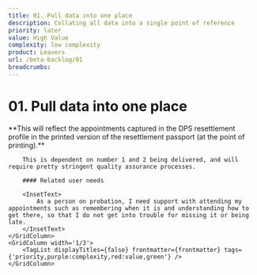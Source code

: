 ```yaml
---
title: 01. Pull data into one place
description: Collating all data into a single point of reference
priority: later
value: High Value
complexity: low complexity
product: Leavers
url: /beta-backlog/01
breadcrumbs:
---
```

# 01. Pull data into one place
<GridRow>
    <GridColumn width='2/3'>
        <LeadParagraph>**This will reflect the appointments captured in the DPS resettlement profile in the printed version of the resettlement passport (at the point of printing).**</LeadParagraph>

        This is dependent on number 1 and 2 being delivered, and will require pretty stringent quality assurance processes.

        #### Related user needs

        <InsetText>
            As a person on probation, I need support with attending my appointments such as remembering when it is and understanding how to get there, so that I do not get into trouble for missing it or being late.
        </InsetText>
    </GridColumn>
    <GridColumn width='1/3'>
        <TagList displayTitles={false} frontmatter={frontmatter} tags={'priority,purple:complexity,red:value,green'} />
    </GridColumn>
</GridRow>
